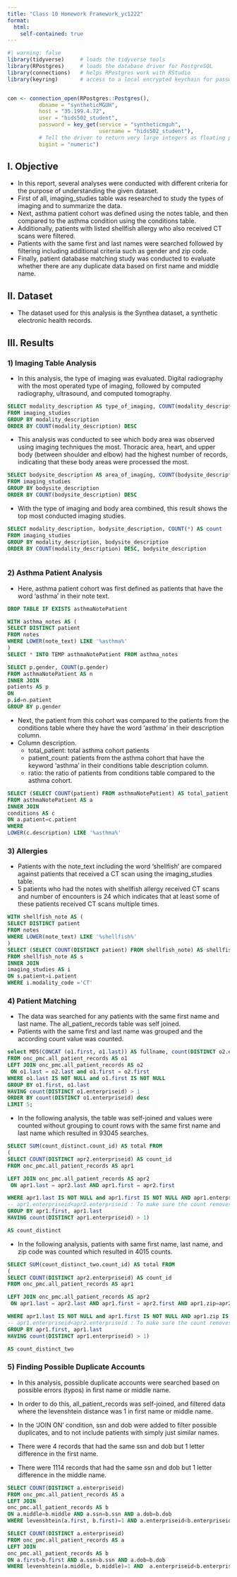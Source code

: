 ```yaml
---
title: "Class 10 Homework Framework_yc1222"
format: 
  html:
    self-contained: true
---
```


```r
#| warning: false
library(tidyverse)     # loads the tidyverse tools
library(RPostgres)     # loads the database driver for PostgreSQL
library(connections)   # helps RPostgres work with RStudio
library(keyring)       # access to a local encrypted keychain for passwords


con <- connection_open(RPostgres::Postgres(),
          dbname = "syntheticMGUH",
          host = "35.199.4.72",
          user = "hids502_student",
          password = key_get(service = "syntheticmguh", 
                             username = "hids502_student"),
          # Tell the driver to return very large integers as floating point (vs truncating them)
          bigint = "numeric")
```

## I. Objective

-   In this report, several analyses were conducted with different criteria for the purpose of understanding the given dataset.
-   First of all, imaging_studies table was researched to study the types of imaging and to summarize the data.
-   Next, asthma patient cohort was defined using the notes table, and then compared to the asthma condition using the conditions table.
-   Additionally, patients with listed shellfish allergy who also received CT scans were filtered. 
* Patients with the same first and last names were searched followed by filtering including additional criteria such as gender and zip code. 
* Finally, patient database matching study was conducted to evaluate whether there are any duplicate data based on first name and middle name.

## II. Dataset

-   The dataset used for this analysis is the Synthea dataset, a synthetic electronic health records.

## III. Results

### 1) Imaging Table Analysis

-   In this analysis, the type of imaging was evaluated. Digital radiography with the most operated type of imaging, followed by computed radiography, ultrasound, and computed tomography.

```sql
SELECT modality_description AS type_of_imaging, COUNT(modality_description) AS count,  (COUNT(modality_description)*100)/(SELECT COUNT(*) FROM imaging_studies) AS ratio
FROM imaging_studies
GROUP BY modality_description 
ORDER BY COUNT(modality_description) DESC
```

-   This analysis was conducted to see which body area was observed using imaging techniques the most. Thoracic area, heart, and upper body (between shoulder and elbow) had the highest number of records, indicating that these body areas were processed the most.

```sql
SELECT bodysite_description AS area_of_imaging, COUNT(bodysite_description) AS count,  (COUNT(bodysite_description)*100)/(SELECT COUNT(*) FROM imaging_studies) AS ratio
FROM imaging_studies
GROUP BY bodysite_description 
ORDER BY COUNT(bodysite_description) DESC
```

-   With the type of imaging and body area combined, this result shows the top most conducted imaging studies.

```sql
SELECT modality_description, bodysite_description, COUNT(*) AS count
FROM imaging_studies
GROUP BY modality_description, bodysite_description
ORDER BY COUNT(modality_description) DESC, bodysite_description 



```

### 2) Asthma Patient Analysis

-   Here, asthma patient cohort was first defined as patients that have the word 'asthma' in their note text.

```sql
DROP TABLE IF EXISTS asthmaNotePatient
```

```sql
WITH asthma_notes AS (
SELECT DISTINCT patient
FROM notes
WHERE LOWER(note_text) LIKE '%asthma%'
)
SELECT * INTO TEMP asthmaNotePatient FROM asthma_notes

```

```sql
SELECT p.gender, COUNT(p.gender)
FROM asthmaNotePatient AS n
INNER JOIN
patients AS p
ON 
p.id=n.patient
GROUP BY p.gender

```

-   Next, the patient from this cohort was compared to the patients from the conditions table where they have the word 'asthma' in their description column.
-   Column description.
    -   total_patient: total asthma cohort patients
    -   patient_count: patients from the asthma cohort that have the keyword 'asthma' in their conditions table description column.
    -   ratio: the ratio of patients from conditions table compared to the asthma cohort.

```sql
SELECT (SELECT COUNT(patient) FROM asthmaNotePatient) AS total_patient, COUNT(DISTINCT a.patient) AS patient_count, (COUNT(DISTINCT a.patient)*100)/(SELECT COUNT(patient) FROM asthmaNotePatient) AS ratio
FROM asthmaNotePatient AS a
INNER JOIN
conditions AS c
ON a.patient=c.patient
WHERE 
LOWER(c.description) LIKE '%asthma%'

```

### 3) Allergies

* Patients with the note_text including the word 'shellfish' are compared against patients that received a CT scan using the imaging_studies table. 
* 5 patients who had the notes with shellfish allergy received CT scans and number of encounters is 24 which indicates that at least some of these patients received CT scans multiple times. 

```sql
WITH shellfish_note AS (
SELECT DISTINCT patient
FROM notes
WHERE LOWER(note_text) LIKE '%shellfish%' 
)
SELECT (SELECT COUNT(DISTINCT patient) FROM shellfish_note) AS shellfish_allergy_patients, COUNT(DISTINCT s.patient) AS allergic_patients_with_CT, COUNT(DISTINCT i.encounter) AS number_of_encounters
FROM shellfish_note AS s
INNER JOIN
imaging_studies AS i
ON s.patient=i.patient
WHERE i.modality_code ='CT'
```

### 4) Patient Matching

* The data was searched for any patients with the same first name and last name. The all_patient_records table was self joined. 
* Patients with the same first and last name was grouped and the according count value was counted. 

```sql
select MD5(CONCAT (o1.first, o1.last)) AS fullname, count(DISTINCT o2.enterpriseid) AS count
FROM onc_pmc.all_patient_records AS o1
LEFT JOIN onc_pmc.all_patient_records AS o2
 ON o1.last = o2.last and o1.first = o2.first
WHERE o1.last IS NOT NULL and o1.first IS NOT NULL
GROUP BY o1.first, o1.last
HAVING count(DISTINCT o1.enterpriseid) > 1
ORDER BY count(DISTINCT o1.enterpriseid) desc
LIMIT 5;
```

* In the following analysis, the table was self-joined and values were counted without grouping to count rows with the same first name and last name which resulted in 93045 searches. 

```sql
SELECT SUM(count_distinct.count_id) AS total FROM
(
SELECT COUNT(DISTINCT apr2.enterpriseid) AS count_id
FROM onc_pmc.all_patient_records AS apr1

LEFT JOIN onc_pmc.all_patient_records AS apr2
 ON apr1.last = apr2.last AND apr1.first = apr2.first

WHERE apr1.last IS NOT NULL and apr1.first IS NOT NULL AND apr1.enterpriseid<apr2.enterpriseid
-- apr1.enterpriseid<apr2.enterpriseid : To make sure the count removes duplicate pairs. 
GROUP BY apr1.first, apr1.last
HAVING count(DISTINCT apr1.enterpriseid) > 1)

AS count_distinct 

```

* In the following analysis, patients with same first name, last name, and zip code was counted which resulted in 4015 counts. 

```sql
SELECT SUM(count_distinct_two.count_id) AS total FROM
(
SELECT COUNT(DISTINCT apr2.enterpriseid) AS count_id
FROM onc_pmc.all_patient_records AS apr1

LEFT JOIN onc_pmc.all_patient_records AS apr2
 ON apr1.last = apr2.last AND apr1.first = apr2.first AND apr1.zip=apr2.zip AND LEFT(apr1.gender, 1)=LEFT(apr2.gender, 1)

WHERE apr1.last IS NOT NULL and apr1.first IS NOT NULL AND apr1.zip IS NOT NULL AND apr1.gender IS NOT NULL AND apr1.enterpriseid<apr2.enterpriseid
-- apr1.enterpriseid<apr2.enterpriseid : To make sure the count removes duplicate pairs. 
GROUP BY apr1.first, apr1.last
HAVING count(DISTINCT apr1.enterpriseid) > 1)

AS count_distinct_two 

```

### 5) Finding Possible Duplicate Accounts

* In this analysis, possible duplicate accounts were searched based on possible errors (typos) in first name or middle name. 
* In order to do this, all_patient_records was self-joined, and filtered data where the levenshtein distance was 1 in first name or middle name. 
* In the 'JOIN ON' condition, ssn and dob were added to filter possible duplicates, and to not include patients with simply just similar names. 

* There were 4 records that had the same ssn and dob but 1 letter difference in the first name. 
* There were 1114 records that had the same ssn and dob but 1 letter difference in the middle name. 

```sql
SELECT COUNT(DISTINCT a.enterpriseid)
FROM onc_pmc.all_patient_records AS a
LEFT JOIN
onc_pmc.all_patient_records AS b
ON a.middle=b.middle AND a.ssn=b.ssn AND a.dob=b.dob
WHERE levenshtein(a.first, b.first)=1 AND a.enterpriseid<b.enterpriseid
```

```sql
SELECT COUNT(DISTINCT a.enterpriseid)
FROM onc_pmc.all_patient_records AS a
LEFT JOIN
onc_pmc.all_patient_records AS b
ON a.first=b.first AND a.ssn=b.ssn AND a.dob=b.dob
WHERE levenshtein(a.middle, b.middle)=1 AND  a.enterpriseid<b.enterpriseid
```
